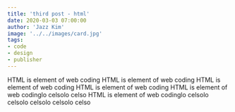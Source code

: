 ```yaml
---
title: 'third post - html'
date: 2020-03-03 07:00:00
author: 'Jazz Kim'
image: '../../images/card.jpg'
tags:
- code
- design
- publisher
---
```

HTML is element of web coding
HTML is element of web coding
HTML is element of web coding
HTML is element of web coding
HTML is element of web codinglo celsolo celso
HTML is element of web codinglo celsolo celsolo celsolo celsolo celso